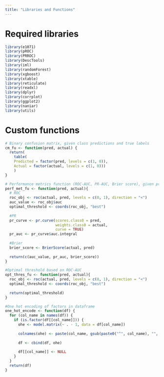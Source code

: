 ```yaml
---
title: "Libraries and Functions"
---
```



# Required libraries
```r
library(e1071)
library(pROC)
library(PRROC)
library(DescTools)
library(iml)
library(randomForest)
library(xgboost)
library(xtable)
library(reticulate)
library(readxl)
library(dplyr)
library(corrplot)
library(ggplot2)
library(naniar)
library(utils)
```

# Custom functions
```r
# Binary confusion matrix, given class predictions and true labels
cm_fu <- function(pred, actual) {
  return(
    table(
    Predicted = factor(pred, levels = c(1, 0)),
    Actual = factor(actual, levels = c(1, 0)))
    )
}

# Performance metrics function (ROC-AUC, PR-AUC, Brier score), given probability predictions and true labels
perf_met_fu <- function(pred, actual){
  # ROC
  roc_obj <- roc(actual, pred, levels = c(0, 1), direction = "<")
  auc_value <- roc_obj$auc
  optimal_threshold <- coords(roc_obj, "best")
  
  #PR
  pr_curve <- pr.curve(scores.class0 = pred, 
                       weights.class0 = actual, 
                       curve = TRUE)
  pr_auc <- pr_curve$auc.integral
  
  #Brier
  brier_score <- BrierScore(actual, pred)
  
  return(c(auc_value, pr_auc, brier_score))
}

#Optimal threshold based on ROC-AUC
opt_thres_fu <- function(pred, actual){
  roc_obj <- roc(actual, pred, levels = c(0, 1), direction = "<")
  optimal_threshold <- coords(roc_obj, "best")
  
  return(optimal_threshold)
}

#One hot encoding of factors in dataframe
one_hot_encode <- function(df) {
  for (col_name in names(df)) {
    if (is.factor(df[[col_name]])) {
      ohe <- model.matrix(~ . - 1, data = df[col_name])
      
      colnames(ohe) <- paste(col_name, gsub(paste0("^", col_name), "", colnames(ohe)), sep = "_")
      
      df <- cbind(df, ohe)
      
      df[[col_name]] <- NULL
    }
  }
  return(df)
}
```
